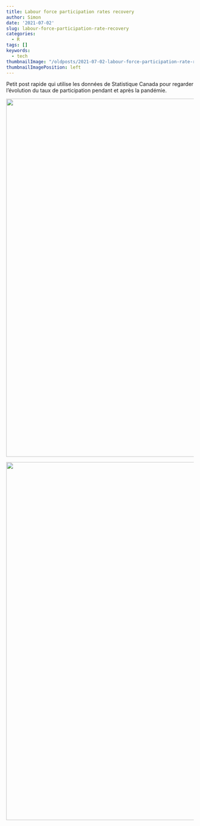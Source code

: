 ```yaml
---
title: Labour force participation rates recovery
author: Simon
date: '2021-07-02'
slug: labour-force-participation-rate-recovery
categories:
  - R
tags: []
keywords:
  - tech
thumbnailImage: "/oldposts/2021-07-02-labour-force-participation-rate-recovery/index.en-us_files/graph_age-1.png" 
thumbnailImagePosition: left      
---
```


<script src="/rmarkdown-libs/header-attrs/header-attrs.js"></script>


<p>Petit post rapide qui utilise les données de Statistique Canada pour regarder l’évolution du taux de participation pendant et après la pandémie.</p>
<p><img src="/oldposts/2021-07-02-labour-force-participation-rate-recovery/index.en-us_files/figure-html/graph_age-1.png" width="960" style="display: block; margin: auto;" /></p>
<p><img src="/oldposts/2021-07-02-labour-force-participation-rate-recovery/index.en-us_files/figure-html/graph_sex-1.png" width="960" style="display: block; margin: auto;" /></p>
